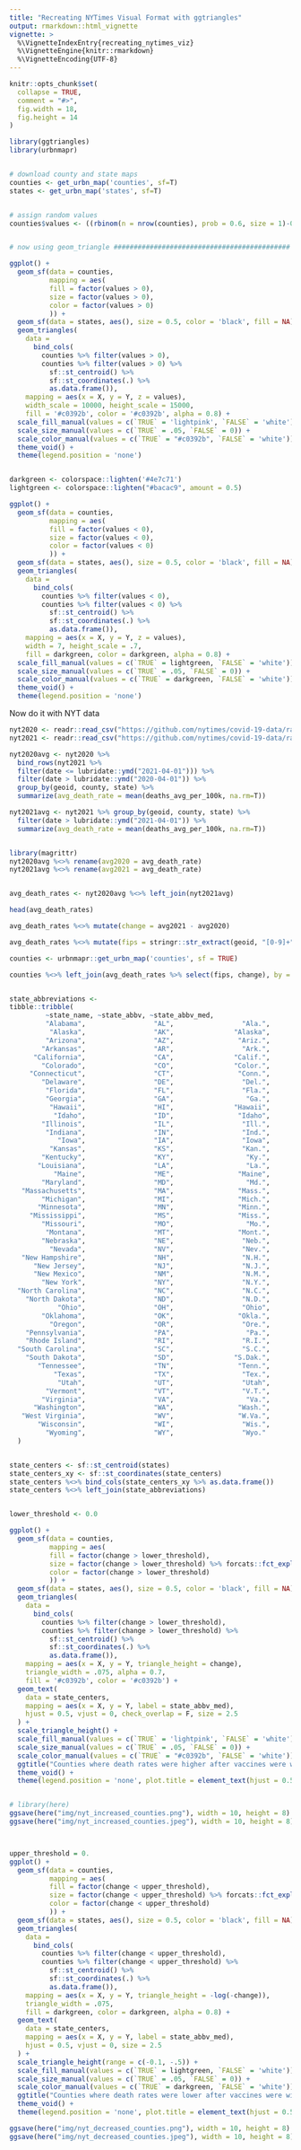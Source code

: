 ```yaml
---
title: "Recreating NYTimes Visual Format with ggtriangles"
output: rmarkdown::html_vignette
vignette: >
  %\VignetteIndexEntry{recreating_nytimes_viz}
  %\VignetteEngine{knitr::rmarkdown}
  %\VignetteEncoding{UTF-8}
---
```


```r
knitr::opts_chunk$set(
  collapse = TRUE,
  comment = "#>",
  fig.width = 18, 
  fig.height = 14
)
```

```r
library(ggtriangles)
library(urbnmapr)


# download county and state maps
counties <- get_urbn_map('counties', sf=T)
states <- get_urbn_map('states', sf=T)


# assign random values
counties$values <- ((rbinom(n = nrow(counties), prob = 0.6, size = 1)-0.5)*2) * rlnorm(n = nrow(counties))


# now using geom_triangle ############################################

ggplot() +
  geom_sf(data = counties,
          mapping = aes(
          fill = factor(values > 0),
          size = factor(values > 0),
          color = factor(values > 0)
          )) +
  geom_sf(data = states, aes(), size = 0.5, color = 'black', fill = NA) +
  geom_triangles(
    data =
      bind_cols(
        counties %>% filter(values > 0),
        counties %>% filter(values > 0) %>%
          sf::st_centroid() %>%
          sf::st_coordinates(.) %>%
          as.data.frame()),
    mapping = aes(x = X, y = Y, z = values),
    width_scale = 10000, height_scale = 15000,
    fill = '#c0392b', color = '#c0392b', alpha = 0.8) +
  scale_fill_manual(values = c(`TRUE` = 'lightpink', `FALSE` = 'white')) +
  scale_size_manual(values = c(`TRUE` = .05, `FALSE` = 0)) +
  scale_color_manual(values = c(`TRUE` = "#c0392b", `FALSE` = 'white')) +
  theme_void() + 
  theme(legend.position = 'none')


darkgreen <- colorspace::lighten('#4e7c71')
lightgreen <- colorspace::lighten("#bacac9", amount = 0.5)

ggplot() +
  geom_sf(data = counties,
          mapping = aes(
          fill = factor(values < 0),
          size = factor(values < 0),
          color = factor(values < 0)
          )) +
  geom_sf(data = states, aes(), size = 0.5, color = 'black', fill = NA) +
  geom_triangles(
    data =
      bind_cols(
        counties %>% filter(values < 0),
        counties %>% filter(values < 0) %>%
          sf::st_centroid() %>%
          sf::st_coordinates(.) %>%
          as.data.frame()),
    mapping = aes(x = X, y = Y, z = values),
    width = 7, height_scale = .7,
    fill = darkgreen, color = darkgreen, alpha = 0.8) +
  scale_fill_manual(values = c(`TRUE` = lightgreen, `FALSE` = 'white')) +
  scale_size_manual(values = c(`TRUE` = .05, `FALSE` = 0)) +
  scale_color_manual(values = c(`TRUE` = darkgreen, `FALSE` = 'white')) +
  theme_void() + 
  theme(legend.position = 'none')


```


Now do it with NYT data

```r
nyt2020 <- readr::read_csv("https://github.com/nytimes/covid-19-data/raw/master/rolling-averages/us-counties-2020.csv")
nyt2021 <- readr::read_csv("https://github.com/nytimes/covid-19-data/raw/master/rolling-averages/us-counties-2021.csv") 

nyt2020avg <- nyt2020 %>% 
  bind_rows(nyt2021 %>% 
  filter(date <= lubridate::ymd("2021-04-01"))) %>% 
  filter(date > lubridate::ymd("2020-04-01")) %>% 
  group_by(geoid, county, state) %>% 
  summarize(avg_death_rate = mean(deaths_avg_per_100k, na.rm=T))

nyt2021avg <- nyt2021 %>% group_by(geoid, county, state) %>% 
  filter(date > lubridate::ymd("2021-04-01")) %>% 
  summarize(avg_death_rate = mean(deaths_avg_per_100k, na.rm=T))


library(magrittr)
nyt2020avg %<>% rename(avg2020 = avg_death_rate)
nyt2021avg %<>% rename(avg2021 = avg_death_rate)


avg_death_rates <- nyt2020avg %<>% left_join(nyt2021avg)

head(avg_death_rates)

avg_death_rates %<>% mutate(change = avg2021 - avg2020)

avg_death_rates %<>% mutate(fips = stringr::str_extract(geoid, "[0-9]+"))

counties <- urbnmapr::get_urbn_map('counties', sf = TRUE)

counties %<>% left_join(avg_death_rates %>% select(fips, change), by = c('county_fips' = 'fips'))


state_abbreviations <- 
tibble::tribble(
         ~state_name, ~state_abbv, ~state_abbv_med,
         "Alabama",                 "AL",                 "Ala.",
          "Alaska",                 "AK",               "Alaska",
         "Arizona",                 "AZ",                "Ariz.",
        "Arkansas",                 "AR",                 "Ark.",
      "California",                 "CA",               "Calif.",
        "Colorado",                 "CO",               "Color.",
     "Connecticut",                 "CT",                "Conn.",
        "Delaware",                 "DE",                 "Del.",
         "Florida",                 "FL",                 "Fla.",
         "Georgia",                 "GA",                  "Ga.",
          "Hawaii",                 "HI",               "Hawaii",
           "Idaho",                 "ID",                "Idaho",
        "Illinois",                 "IL",                 "Ill.",
         "Indiana",                 "IN",                 "Ind.",
            "Iowa",                 "IA",                 "Iowa",
          "Kansas",                 "KS",                 "Kan.",
        "Kentucky",                 "KY",                  "Ky.",
       "Louisiana",                 "LA",                  "La.",
           "Maine",                 "ME",                "Maine",
        "Maryland",                 "MD",                  "Md.",
   "Massachusetts",                 "MA",                "Mass.",
        "Michigan",                 "MI",                "Mich.",
       "Minnesota",                 "MN",                "Minn.",
     "Mississippi",                 "MS",                "Miss.",
        "Missouri",                 "MO",                  "Mo.",
         "Montana",                 "MT",                "Mont.",
        "Nebraska",                 "NE",                 "Neb.",
          "Nevada",                 "NV",                 "Nev.",
   "New Hampshire",                 "NH",                 "N.H.",
      "New Jersey",                 "NJ",                 "N.J.",
      "New Mexico",                 "NM",                 "N.M.",
        "New York",                 "NY",                 "N.Y.",
  "North Carolina",                 "NC",                 "N.C.",
    "North Dakota",                 "ND",                 "N.D.",
            "Ohio",                 "OH",                 "Ohio",
        "Oklahoma",                 "OK",                "Okla.",
          "Oregon",                 "OR",                 "Ore.",
    "Pennsylvania",                 "PA",                  "Pa.",
    "Rhode Island",                 "RI",                 "R.I.",
  "South Carolina",                 "SC",                 "S.C.",
    "South Dakota",                 "SD",               "S.Dak.",
       "Tennessee",                 "TN",                "Tenn.",
           "Texas",                 "TX",                 "Tex.",
            "Utah",                 "UT",                 "Utah",
         "Vermont",                 "VT",                 "V.T.",
        "Virginia",                 "VA",                  "Va.",
      "Washington",                 "WA",                "Wash.",
   "West Virginia",                 "WV",                "W.Va.",
       "Wisconsin",                 "WI",                 "Wis.",
         "Wyoming",                 "WY",                 "Wyo."
  )


state_centers <- sf::st_centroid(states)
state_centers_xy <- sf::st_coordinates(state_centers)
state_centers %<>% bind_cols(state_centers_xy %>% as.data.frame())
state_centers %<>% left_join(state_abbreviations)


lower_threshold <- 0.0

ggplot() +
  geom_sf(data = counties,
          mapping = aes(
          fill = factor(change > lower_threshold),
          size = factor(change > lower_threshold) %>% forcats::fct_explicit_na(na_level = "FALSE"),
          color = factor(change > lower_threshold)
          )) +
  geom_sf(data = states, aes(), size = 0.5, color = 'black', fill = NA) +
  geom_triangles(
    data =
      bind_cols(
        counties %>% filter(change > lower_threshold),
        counties %>% filter(change > lower_threshold) %>%
          sf::st_centroid() %>%
          sf::st_coordinates(.) %>%
          as.data.frame()),
    mapping = aes(x = X, y = Y, triangle_height = change),
    triangle_width = .075, alpha = 0.7,
    fill = '#c0392b', color = '#c0392b') +
  geom_text(
    data = state_centers, 
    mapping = aes(x = X, y = Y, label = state_abbv_med),
    hjust = 0.5, vjust = 0, check_overlap = F, size = 2.5
  ) + 
  scale_triangle_height() + 
  scale_fill_manual(values = c(`TRUE` = 'lightpink', `FALSE` = 'white')) +
  scale_size_manual(values = c(`TRUE` = .05, `FALSE` = 0)) +
  scale_color_manual(values = c(`TRUE` = "#c0392b", `FALSE` = 'white')) +
  ggtitle("Counties where death rates were higher after vaccines were widely available") + 
  theme_void() + 
  theme(legend.position = 'none', plot.title = element_text(hjust = 0.5, face = 'bold'))


# library(here)
ggsave(here("img/nyt_increased_counties.png"), width = 10, height = 8)
ggsave(here("img/nyt_increased_counties.jpeg"), width = 10, height = 8)



upper_threshold = 0.
ggplot() +
  geom_sf(data = counties,
          mapping = aes(
          fill = factor(change < upper_threshold),
          size = factor(change < upper_threshold) %>% forcats::fct_explicit_na(na_level = "FALSE"),
          color = factor(change < upper_threshold)
          )) +
  geom_sf(data = states, aes(), size = 0.5, color = 'black', fill = NA) +
  geom_triangles(
    data =
      bind_cols(
        counties %>% filter(change < upper_threshold),
        counties %>% filter(change < upper_threshold) %>%
          sf::st_centroid() %>%
          sf::st_coordinates(.) %>%
          as.data.frame()),
    mapping = aes(x = X, y = Y, triangle_height = -log(-change)),
    triangle_width = .075, 
    fill = darkgreen, color = darkgreen, alpha = 0.8) +
  geom_text(
    data = state_centers, 
    mapping = aes(x = X, y = Y, label = state_abbv_med),
    hjust = 0.5, vjust = 0, size = 2.5
  ) + 
  scale_triangle_height(range = c(-0.1, -.5)) + 
  scale_fill_manual(values = c(`TRUE` = lightgreen, `FALSE` = 'white')) +
  scale_size_manual(values = c(`TRUE` = .05, `FALSE` = 0)) +
  scale_color_manual(values = c(`TRUE` = darkgreen, `FALSE` = 'white')) +
  ggtitle("Counties where death rates were lower after vaccines were widely available") + 
  theme_void() + 
  theme(legend.position = 'none', plot.title = element_text(hjust = 0.5, face = 'bold'))

ggsave(here("img/nyt_decreased_counties.png"), width = 10, height = 8)
ggsave(here("img/nyt_decreased_counties.jpeg"), width = 10, height = 8)
```

